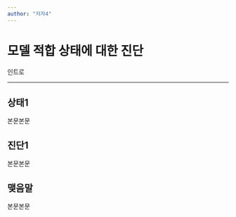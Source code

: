 ```yaml
---
author: "저자4"
---
```


# 모델 적합 상태에 대한 진단 {#sec-diagnosis}

인트로

------------------------------------------------------------------------

## 상태1

본문본문

## 진단1

본문본문

## 맺음말

본문본문
